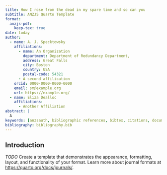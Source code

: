 ```yaml
---
title: How I rose from the dead in my spare time and so can you
subtitle: ANZJS Quarto Template
format:
  anzjs-pdf:
    keep-tex: true  
date: today
author:
  - name: A. J. Specktowsky
    affiliations:
      - name: An Organization
        department: Department of Redundancy Department,
        address: Great Falls
        city: Boston
        country: USA
        postal-code: 54321
      - A second affilication
    orcid: 0000-0000-0000-0000
    email: sm@example.org
    url: https://example.org/
  - name: Eliza Dealloc
    affiliations:
      - Another Affiliation
abstract: |
  A
keywords: [anzsauth, bibliographic references, bibtex, citations, document class, notational conventions, style guide]
bibliography: bibliography.bib  
---
```


## Introduction {#sec-intro}

*TODO* Create a template that demonstrates the appearance, formatting, layout, and functionality of your format. Learn more about journal formats at <https://quarto.org/docs/journals/>.


